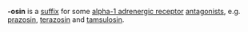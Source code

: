 {{dicdef}}
{{Orphan|date=November 2007}}
'''-osin''' is a [[suffix]] for some [[alpha-1 adrenergic receptor]] [[antagonists]], e.g. [[prazosin]], [[terazosin]] and [[tamsulosin]].

{{drug-stub}}